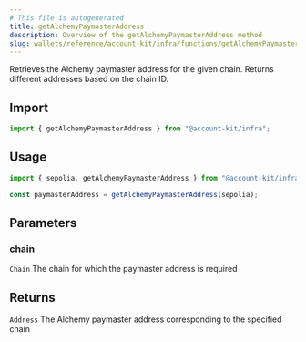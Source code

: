 ```yaml
---
# This file is autogenerated
title: getAlchemyPaymasterAddress
description: Overview of the getAlchemyPaymasterAddress method
slug: wallets/reference/account-kit/infra/functions/getAlchemyPaymasterAddress
---
```


Retrieves the Alchemy paymaster address for the given chain. Returns different addresses based on the chain ID.

## Import

```ts
import { getAlchemyPaymasterAddress } from "@account-kit/infra";
```

## Usage

```ts
import { sepolia, getAlchemyPaymasterAddress } from "@account-kit/infra";

const paymasterAddress = getAlchemyPaymasterAddress(sepolia);
```

## Parameters

### chain

`Chain`
The chain for which the paymaster address is required

## Returns

`Address`
The Alchemy paymaster address corresponding to the specified chain
